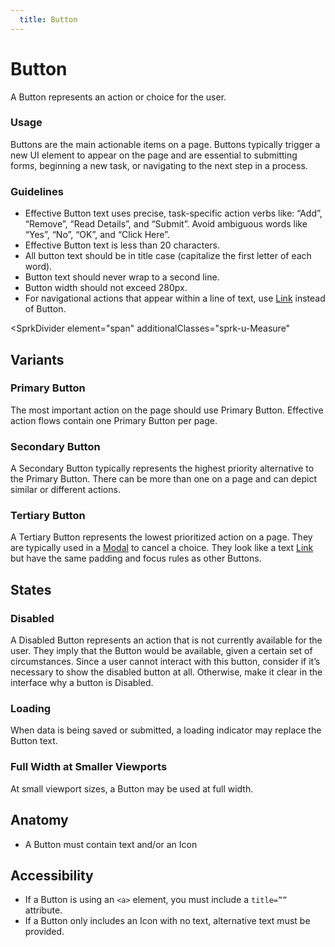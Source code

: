 ```yaml
---
  title: Button
---
```


# Button

A Button represents an action or choice for the user.

<ComponentPreview
  componentName="button--primary"
  hasReact
  hasAngular
  hasHTML
/>

### Usage

Buttons are the main actionable items on a page.
Buttons typically trigger a new UI element to appear
on the page and are essential to submitting forms,
beginning a new task, or navigating to the next
step in a process.

### Guidelines

- Effective Button text uses precise, task-specific
action verbs like: “Add”, “Remove”, “Read Details”,
and “Submit”. Avoid ambiguous words like “Yes”,
“No”, “OK”, and “Click Here”.
- Effective Button text is less than 20 characters.
- All button text should be in title case
(capitalize the first letter of each word).
- Button text should never wrap to a second line.
- Button width should not exceed 280px.
- For navigational actions that appear within
a line of text, use [Link](/using-spark/components/link)
instead of Button.

<SprkDivider
 element="span"
 additionalClasses="sprk-u-Measure"
></SprkDivider>

## Variants

### Primary Button

The most important action on the page should
use Primary Button. Effective action flows
contain one Primary Button per page.

<ComponentPreview
  componentName="button--primary"
  hasReact
  hasAngular
  hasHTML
/>

### Secondary Button

A Secondary Button typically represents the
highest priority alternative to the Primary Button.
There can be more than one on a page and can depict
similar or different actions.

<ComponentPreview
  componentName="button--secondary"
  hasReact
  hasAngular
  hasHTML
/>

### Tertiary Button

A Tertiary Button represents the lowest prioritized
action on a page. They are typically used in a
[Modal](/using-spark/components/modal)
to cancel a choice. They look like a text
[Link](/using-spark/components/link)
but have the same padding and focus rules as other Buttons.

<ComponentPreview
  componentName="button--tertiary"
  hasReact
  hasAngular
  hasHTML
/>

## States

### Disabled

A Disabled Button represents an action that is not
currently available for the user. They imply that
the Button would be available, given a certain set
of circumstances. Since a user cannot interact with
this button, consider if it’s necessary to show the
disabled button at all. Otherwise, make it clear
in the interface why a button is Disabled.

<ComponentPreview
  componentName="button--disabled"
  hasReact
  hasAngular
  hasHTML
/>

### Loading

When data is being saved or submitted, a loading
indicator may replace the Button text.

<ComponentPreview
  componentName="button--loading"
  hasReact
  hasAngular
  hasHTML
/>

### Full Width at Smaller Viewports

At small viewport sizes, a Button may be used at full width.

<ComponentPreview
  componentName="button--full-width-at-small-viewport"
  hasReact
  hasAngular
  hasHTML
/>

## Anatomy

- A Button must contain text and/or an Icon

## Accessibility

- If a Button is using an `<a>` element,
you must include a `title=””` attribute.
- If a Button only includes an Icon with no
text, alternative text must be provided.
